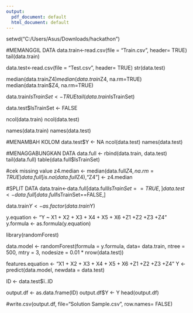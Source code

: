 ---
output:
  pdf_document: default
  html_document: default
---
setwd("C:/Users/Asus/Downloads/hackathon")

#MEMANGGIL DATA
data.train<-read.csv(file = "Train.csv", header= TRUE)
tail(data.train)

data.test<-read.csv(file = "Test.csv", header= TRUE)
str(data.test)

median(data.train$Z4)
median(data.train$Z4, na.rm=TRUE)
median(data.train$Z4, na.rm=TRUE)

data.train$IsTrainSet <- TRUE
tail(data.train$IsTrainSet)

data.test$IsTrainSet <- FALSE

ncol(data.train)
ncol(data.test)

names(data.train)
names(data.test)

#MENAMBAH KOLOM
data.test$Y <- NA
ncol(data.test)
names(data.test)

#MENAGGABUNGKAN DATA
data.full <- rbind(data.train, data.test)
tail(data.full)
table(data.full$IsTrainSet)

#cek missing value
z4.median <- median(data.full$Z4, na.rm = TRUE)
data.full[is.na(data.full$Z4),"Z4"] <- z4.median

#SPLIT DATA
data.train<-data.full[data.full$IsTrainSet==TRUE,]
data.test<-data.full[data.full$IsTrainSet==FALSE,]

data.train$Y <- as.factor(data.train$Y)

y.equation <- "Y ~ X1 + X2 + X3 + X4 + X5 + X6 +Z1 +Z2 +Z3 +Z4"
y.formula <- as.formula(y.equation)

library(randomForest)

data.model <- randomForest(formula = y.formula, data= data.train, ntree = 500, mtry = 3, nodesize = 0.01 * nrow(data.test))

features.equation <- "X1 + X2 + X3 + X4 + X5 + X6 +Z1 +Z2 +Z3 +Z4"
Y <- predict(data.model, newdata = data.test)

ID <- data.test$ï..ID

output.df <- as.data.frame(ID)
output.df$Y <- Y
head(output.df)

#write.csv(output.df, file="Solution Sample.csv", row.names= FALSE)